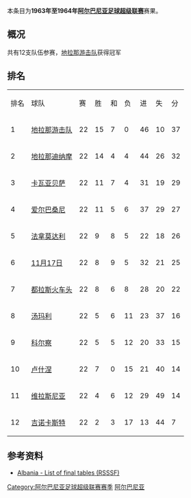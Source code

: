 {{Infobox football league season
| competition                = [[阿尔巴尼亚足球超级联赛|阿尔巴尼亚足球超级联赛]]
| season                     = 1963年–1964年
| winners                    = [[地拉那游击队足球俱乐部|地拉那游击队]]
| prevseason                 = [[1962年至1963年阿尔巴尼亚足球超级联赛|1962–63年]]
| nextseason                 = [[1964年至1965年阿尔巴尼亚足球超级联赛|1964–65年]]
}}
本条目为'''1963年至1964年[[阿尔巴尼亚足球超级联赛|阿尔巴尼亚足球超级联赛]]'''赛果。

==概况==
共有12支队伍参赛，[[地拉那游击队足球俱乐部|地拉那游击队]]获得冠军

==排名==
{| class="wikitable" style="text-align: center;"
|排名||球队||赛||胜||和||负||进||失||分
|-style="background:#D0F0C0;"
|1||[[地拉那游击队足球俱乐部|地拉那游击队]]||22||15||7||0||46||10||37
|-
|2||[[地拉那迪纳摩|地拉那迪纳摩]]||22||14||4||4||44||26||32
|-
|3||[[卡瓦亚贝萨体育俱乐部|卡瓦亚贝萨]]||22||11||7||4||31||19||29
|-
|4||[[爱尔巴桑尼足球俱乐部|爱尔巴桑尼]]||22||11||5||6||37||29||27
|-
|5||[[法拿莫达利体育俱乐部|法拿莫达利]]||22||9||8||5||22||18||26
|-
|6||[[地拉那足球俱乐部|11月17日]]||22||8||9||5||32||21||25
|-
|7||[[图达都拉斯体育俱乐部|都拉斯火车头]]||22||8||6||8||28||20||22
|-
|8||[[湯瑪利足球會|汤玛利]]||22||5||6||11||23||37||16
|-
|9||[[科尔察足球俱乐部|科尔察]]||22||5||5||12||20||33||15
|-
|10||[[卢什涅足球俱乐部|卢什涅]]||22||7||0||15||21||40||14
|-
|11||[[维拉斯尼亚足球俱乐部|维拉斯尼亚]]||22||4||6||12||29||49||14
|- style="background:#FFCCCC;"
|12||[[吉诺卡斯特足球俱乐部|吉诺卡斯特]]||22||2||3||17||13||44||7
|}

==参考资料==
*[http://www.giovanniarmillotta.it/albania/calcio/alba64.html Albania - List of final tables (RSSSF)]{{Wayback|url=http://www.giovanniarmillotta.it/albania/calcio/alba64.html |date=20210113014741 }}

{{Albanian Superliga Seasons}}
{{1963–64 in European Football (UEFA)}}

[[Category:阿尔巴尼亚足球超级联赛赛季|Category:阿尔巴尼亚足球超级联赛赛季]]
[[Category:1963年至1964年本土足球联赛|阿尔巴尼亚]]